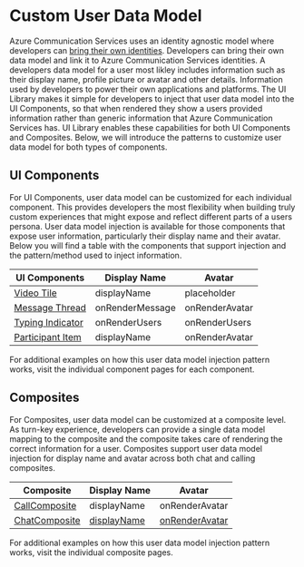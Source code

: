 
<Meta title="Custom User Data Model" />

# Custom User Data Model

Azure Communication Services uses an identity agnostic model where developers can [bring their own identities](https://docs.microsoft.com/azure/communication-services/concepts/identity-model).
Developers can bring their own data model and link it to Azure Communication Services identities.
A developers data model for a user most likley includes information such as their display name, profile picture or avatar and other details. Information used by developers to power their own applications and platforms.
The UI Library makes it simple for developers to inject that user data model into the UI Components, so that when rendered they show a users provided information rather than generic information that Azure Communication Services has.
UI Library enables these capabilities for both UI Components and Composites. Below, we will introduce the patterns to customize user data model for both types of components.

## UI Components

For UI Components, user data model can be customized for each individual component.
This provides developers the most flexibility when building truly custom experiences that might expose and reflect different parts of a users persona.
User data model injection is available for those components that expose user information, particularly their display name and their avatar.
Below you will find a table with the components that support injection and the pattern/method used to inject information.

| UI Components                                                                      | Display Name    | Avatar         |
| ---------------------------------------------------------------------------------- | --------------- | -------------- |
| [Video Tile](/?path=/story/ui-components-video-tile--video-tile)                   | displayName     | placeholder    |
| [Message Thread](/?path=/story/ui-components-message-thread--message-thread)       | onRenderMessage | onRenderAvatar |
| [Typing Indicator](/?path=/story/ui-components-typing-indicator--typing-indicator) | onRenderUsers   | onRenderUsers  |
| [Participant Item](/?path=/story/ui-components-participant-item--participant-item) | displayName     | onRenderAvatar |

For additional examples on how this user data model injection pattern works, visit the individual component pages for each component.

## Composites

For Composites, user data model can be customized at a composite level.
As turn-key experience, developers can provide a single data model mapping to the composite and the composite takes care of rendering the correct information for a user.
Composites support user data model injection for display name and avatar across both chat and calling composites.

| Composite                                                              | Display Name                                                                | Avatar                                                                         |
| ---------------------------------------------------------------------- | --------------------------------------------------------------------------- | ------------------------------------------------------------------------------ |
| [CallComposite](/?path=/story/composites-callcomposite--basic-example) | displayName                                                                 | onRenderAvatar                                                                 |
| [ChatComposite](/?path=/story/composites-chatcomposite--basic-example) | [displayName](/?path=/docs/composites-chat--basic-canvas#custom-data-model) | [onRenderAvatar](/?path=/docs/composites-chat--basic-canvas#custom-data-model) |

For additional examples on how this user data model injection pattern works, visit the individual composite pages.
